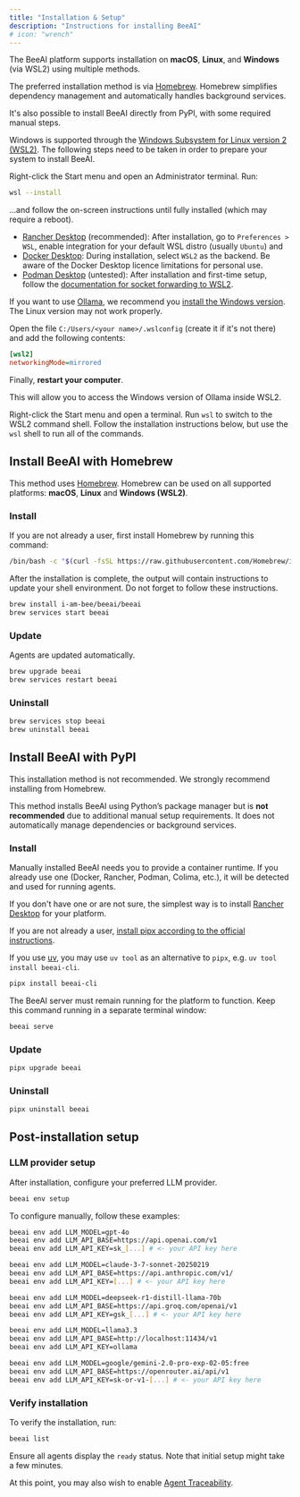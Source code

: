 ```yaml
---
title: "Installation & Setup"
description: "Instructions for installing BeeAI"
# icon: "wrench"
---
```


The BeeAI platform supports installation on **macOS**, **Linux**, and **Windows** (via WSL2) using multiple methods.

The preferred installation method is via [Homebrew](https://brew.sh/). Homebrew simplifies dependency management and automatically handles background services.

It's also possible to install BeeAI directly from PyPI, with some required manual steps.

<Accordion title="Windows (WSL2) setup instructions">

Windows is supported through the [Windows Subsystem for Linux version 2 (WSL2)](https://learn.microsoft.com/en-us/windows/wsl/install). The following steps need to be taken in order to prepare your system to install BeeAI.

<Steps>
<Step title="Set up WSL2">

Right-click the Start menu and open an Administrator terminal. Run:

```sh
wsl --install
```

...and follow the on-screen instructions until fully installed (which may require a reboot).

</Step>
<Step title="Set up a container runtime">

- [Rancher Desktop](https://rancherdesktop.io/) (recommended): After installation, go to `Preferences > WSL`, enable integration for your default WSL distro (usually `Ubuntu`) and 
- [Docker Desktop](https://docs.docker.com/desktop/setup/install/windows-install/): During installation, select `WSL2` as the backend. Be aware of the Docker Desktop licence limitations for personal use.
- [Podman Desktop](https://podman-desktop.io/) (untested): After installation and first-time setup, follow the [documentation for socket forwarding to WSL2](https://podman-desktop.io/docs/podman/accessing-podman-from-another-wsl-instance).

</Step>
<Step title="Optional: Set up Ollama">

If you want to use [Ollama](https://ollama.com/), we recommend you [install the Windows version](https://ollama.com/download/windows). The Linux version may not work properly.

Open the file `C:/Users/<your name>/.wslconfig` (create it if it's not there) and add the following contents:

```ini
[wsl2]
networkingMode=mirrored
```

Finally, **restart your computer**.

This will allow you to access the Windows version of Ollama inside WSL2.

</Step>
<Step title="Open WSL2">

Right-click the Start menu and open a terminal. Run `wsl` to switch to the WSL2 command shell. Follow the installation instructions below, but use the `wsl` shell to run all of the commands.

</Step>
</Steps>
</Accordion>

<Tabs>
<Tab title="Homebrew (recommended)">

## Install BeeAI with Homebrew

This method uses [Homebrew](https://brew.sh/). Homebrew can be used on all supported platforms: **macOS**, **Linux** and **Windows (WSL2)**.

### Install

<Steps>
<Step title="Set-up Homebrew">

If you are not already a user, first install Homebrew by running this command:

```bash
/bin/bash -c "$(curl -fsSL https://raw.githubusercontent.com/Homebrew/install/HEAD/install.sh)"
```

<Warning>After the installation is complete, the output will contain instructions to update your shell environment. Do not forget to follow these instructions.</Warning>
</Step>
<Step title="Install BeeAI">

```sh
brew install i-am-bee/beeai/beeai
brew services start beeai
```

</Step>
</Steps>

### Update

<Note>Agents are updated automatically.</Note>

```sh
brew upgrade beeai
brew services restart beeai
```

### Uninstall

```sh
brew services stop beeai
brew uninstall beeai
```

</Tab>
<Tab title="PyPI">

## Install BeeAI with PyPI

<Warning>This installation method is not recommended. We strongly recommend installing from Homebrew.</Warning>

This method installs BeeAI using Python’s package manager but is **not recommended** due to additional manual setup requirements. It does not automatically manage dependencies or background services.

### Install

<Steps>
<Step title="Install a container runtime">

Manually installed BeeAI needs you to provide a container runtime. If you already use one (Docker, Rancher, Podman, Colima, etc.), it will be detected and used for running agents.

If you don't have one or are not sure, the simplest way is to install [Rancher Desktop](https://rancherdesktop.io/) for your platform.

</Step>
<Step title="Install pipx">

If you are not already a user, [install pipx according to the official instructions](https://pipx.pypa.io/stable/installation/#installing-pipx).

<Tip>

If you use [uv](https://docs.astral.sh/uv/), you may use `uv tool` as an alternative to `pipx`, e.g. `uv tool install beeai-cli`.

</Tip>

</Step>
<Step title="Install BeeAI">

```sh
pipx install beeai-cli
```

</Step>
<Step title="Run the BeeAI server">

The BeeAI server must remain running for the platform to function. Keep this command running in a separate terminal window:

```sh
beeai serve
```

</Step>
</Steps>

### Update

```sh
pipx upgrade beeai
```

### Uninstall

```sh
pipx uninstall beeai
```

</Tab>
</Tabs>

## Post-installation setup

### LLM provider setup

After installation, configure your preferred LLM provider.

<Tabs>
<Tab title="Interactive setup">

```sh
beeai env setup
```

</Tab>
<Tab title="Manual setup">

To configure manually, follow these examples:

<AccordionGroup>
<Accordion title="OpenAI">

```bash
beeai env add LLM_MODEL=gpt-4o
beeai env add LLM_API_BASE=https://api.openai.com/v1
beeai env add LLM_API_KEY=sk_[...] # <- your API key here
```

</Accordion>
<Accordion title="Anthropic">

```bash
beeai env add LLM_MODEL=claude-3-7-sonnet-20250219
beeai env add LLM_API_BASE=https://api.anthropic.com/v1/
beeai env add LLM_API_KEY=[...] # <- your API key here
```

</Accordion>
<Accordion title="Groq">

```bash
beeai env add LLM_MODEL=deepseek-r1-distill-llama-70b
beeai env add LLM_API_BASE=https://api.groq.com/openai/v1
beeai env add LLM_API_KEY=gsk_[...] # <- your API key here
```

</Accordion>
<Accordion title="Ollama">

```bash
beeai env add LLM_MODEL=llama3.3
beeai env add LLM_API_BASE=http://localhost:11434/v1
beeai env add LLM_API_KEY=ollama
```

</Accordion>
<Accordion title="OpenRouter">

```bash
beeai env add LLM_MODEL=google/gemini-2.0-pro-exp-02-05:free
beeai env add LLM_API_BASE=https://openrouter.ai/api/v1
beeai env add LLM_API_KEY=sk-or-v1-[...] # <- your API key here
```

</Accordion>
</AccordionGroup>


</Tab>
</Tabs>

### Verify installation

To verify the installation, run:

```sh
beeai list
```

Ensure all agents display the `ready` status. Note that initial setup might take a few minutes.

At this point, you may also wish to enable [Agent Traceability](/observability/agents-traceability).
